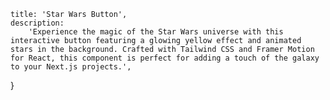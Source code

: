    title: 'Star Wars Button',
    description:
        'Experience the magic of the Star Wars universe with this interactive button featuring a glowing yellow effect and animated stars in the background. Crafted with Tailwind CSS and Framer Motion for React, this component is perfect for adding a touch of the galaxy to your Next.js projects.',
}

<BackButton href="/components/button" />
<ComponentPreview path="components/button/StarWarsButton" />

